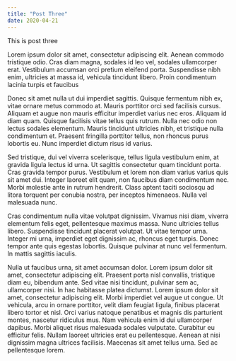 ```yaml
---
title: "Post Three"
date: 2020-04-21
---
```


This is post three

Lorem ipsum dolor sit amet, consectetur adipiscing elit. Aenean commodo tristique odio. Cras diam magna, sodales id leo vel, sodales ullamcorper erat. Vestibulum accumsan orci pretium eleifend porta. Suspendisse nibh enim, ultricies at massa id, vehicula tincidunt libero. Proin condimentum lacinia turpis et faucibus

Donec sit amet nulla ut dui imperdiet sagittis. Quisque fermentum nibh ex, vitae ornare metus commodo at. Mauris porttitor orci sed facilisis cursus. Aliquam et augue non mauris efficitur imperdiet varius nec eros. Aliquam id diam quam. Quisque facilisis vitae tellus quis rutrum. Nulla nec odio non lectus sodales elementum. Mauris tincidunt ultricies nibh, et tristique nulla condimentum et. Praesent fringilla porttitor tellus, non rhoncus purus lobortis eu. Nunc imperdiet dictum risus id varius.

Sed tristique, dui vel viverra scelerisque, tellus ligula vestibulum enim, at gravida ligula lectus id urna. Ut sagittis consectetur quam tincidunt porta. Cras gravida tempor purus. Vestibulum et lorem non diam varius varius quis sit amet dui. Integer laoreet elit quam, non faucibus diam condimentum nec. Morbi molestie ante in rutrum hendrerit. Class aptent taciti sociosqu ad litora torquent per conubia nostra, per inceptos himenaeos. Nulla vel malesuada nunc.

Cras condimentum nulla vitae volutpat dignissim. Vivamus nisi diam, viverra elementum felis eget, pellentesque maximus massa. Nunc ultricies tellus libero. Suspendisse tincidunt placerat volutpat. Ut vitae tempor urna. Integer mi urna, imperdiet eget dignissim ac, rhoncus eget turpis. Donec tempor ante quis egestas lobortis. Quisque pulvinar at nunc vel fermentum. In mattis sagittis iaculis.

Nulla ut faucibus urna, sit amet accumsan dolor. Lorem ipsum dolor sit amet, consectetur adipiscing elit. Praesent porta nisl convallis, tristique diam eu, bibendum ante. Sed vitae nisi tincidunt, pulvinar sem ac, ullamcorper nisi. In hac habitasse platea dictumst. Lorem ipsum dolor sit amet, consectetur adipiscing elit. Morbi imperdiet vel augue ut congue. Ut vehicula, arcu in ornare porttitor, velit diam feugiat ligula, finibus placerat libero tortor et nisl. Orci varius natoque penatibus et magnis dis parturient montes, nascetur ridiculus mus. Nam vehicula enim id dui ullamcorper dapibus. Morbi aliquet risus malesuada sodales vulputate. Curabitur eu efficitur felis. Nullam laoreet ultricies erat eu pellentesque. Aenean at nisi dignissim magna ultrices facilisis. Maecenas sit amet tellus urna. Sed ac pellentesque lorem.
